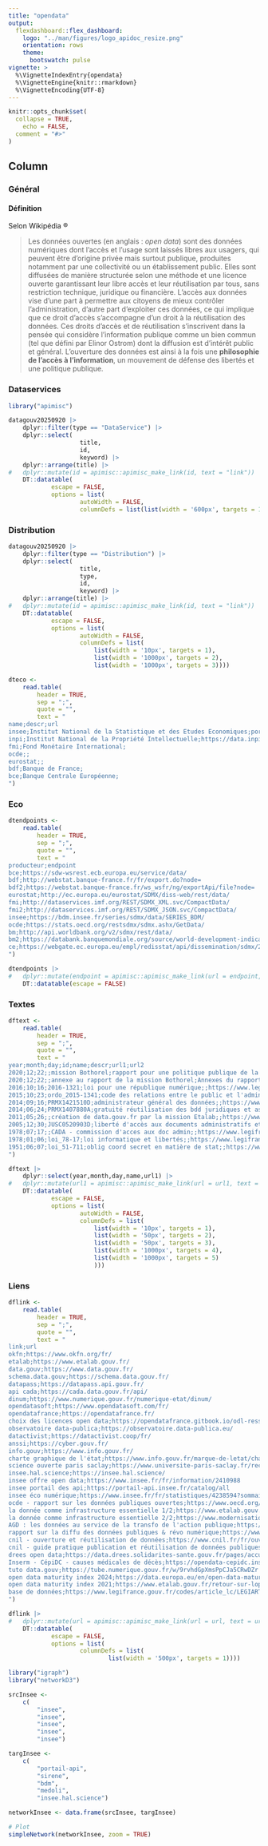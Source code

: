 ```yaml
---
title: "opendata"
output: 
  flexdashboard::flex_dashboard:
    logo: "../man/figures/logo_apidoc_resize.png"
    orientation: rows
    theme:
      bootswatch: pulse
vignette: >
  %\VignetteIndexEntry{opendata}
  %\VignetteEngine{knitr::rmarkdown}
  %\VignetteEncoding{UTF-8}
---
```


```r
knitr::opts_chunk$set(
  collapse = TRUE,
	echo = FALSE,
  comment = "#>"
)
```

Column {.tabset}
-------------------------------------------

### Général

#### Définition

Selon Wikipédia ®

> Les données ouvertes (en anglais : *open data*) sont des données numériques dont l'accès et l'usage sont laissés libres aux usagers, qui peuvent être d'origine privée mais surtout publique, produites notamment par une collectivité ou un établissement public. Elles sont diffusées de manière structurée selon une méthode et une licence ouverte garantissant leur libre accès et leur réutilisation par tous, sans restriction technique, juridique ou financière.
L'accès aux données vise d'une part à permettre aux citoyens de mieux contrôler l'administration, d'autre part d'exploiter ces données, ce qui implique que ce droit d'accès s'accompagne d'un droit à la réutilisation des données.
Ces droits d'accès et de réutilisation s'inscrivent dans la pensée qui considère l'information publique comme un bien commun (tel que défini par Elinor Ostrom) dont la diffusion est d'intérêt public et général.
L'ouverture des données est ainsi à la fois une **philosophie de l'accès à l'information**, un mouvement de défense des libertés et une politique publique. 

### Dataservices

```r
library("apimisc")

datagouv20250920 |> 
	dplyr::filter(type == "DataService") |> 
	dplyr::select(
					title,
					id,
					keyword) |> 
	dplyr::arrange(title) |> 
# 	dplyr::mutate(id = apimisc::apimisc_make_link(id, text = "link")) |> 
	DT::datatable(
			escape = FALSE,
			options = list(
					autoWidth = FALSE,
					columnDefs = list(list(width = '600px', targets = 1))))
```

### Distribution

```r
datagouv20250920 |> 
	dplyr::filter(type == "Distribution") |> 
	dplyr::select(
					title,
					type,
					id,
					keyword) |> 
	dplyr::arrange(title) |> 
# 	dplyr::mutate(id = apimisc::apimisc_make_link(id, text = "link")) |> 
	DT::datatable(
			escape = FALSE,
			options = list(
					autoWidth = FALSE,
					columnDefs = list(
						list(width = '10px', targets = 1),
						list(width = '1000px', targets = 2),
						list(width = '1000px', targets = 3))))

```

```r
dteco <- 
	read.table(
		header = TRUE,
		sep = ";",
		quote = "",
		text = "
name;descr;url
insee;Institut National de la Statistique et des Etudes Economiques;portail-api.insee.fr
inpi;Institut National de la Propriété Intellectuelle;https://data.inpi.fr/
fmi;Fond Monétaire International;
ocde;;
eurostat;;
bdf;Banque de France;
bce;Banque Centrale Européenne;
")
```

### Eco

```r
dtendpoints <- 
	read.table(
		header = TRUE,
		sep = ";",
		quote = "",
		text = "
producteur;endpoint
bce;https://sdw-wsrest.ecb.europa.eu/service/data/
bdf;http://webstat.banque-france.fr/fr/export.do?node=
bdf2;https://webstat.banque-france.fr/ws_wsfr/ng/exportApi/file?node=
eurostat;http://ec.europa.eu/eurostat/SDMX/diss-web/rest/data/
fmi;http://dataservices.imf.org/REST/SDMX_XML.svc/CompactData/
fmi2;http://dataservices.imf.org/REST/SDMX_JSON.svc/CompactData/
insee;https://bdm.insee.fr/series/sdmx/data/SERIES_BDM/
ocde;https://stats.oecd.org/restsdmx/sdmx.ashx/GetData/
bm;http://api.worldbank.org/v2/sdmx/rest/data/
bm2;https://databank.banquemondiale.org/source/world-development-indicators
ce;https://webgate.ec.europa.eu/empl/redisstat/api/dissemination/sdmx/2.1/data/
")

dtendpoints |> 
# 	dplyr::mutate(endpoint = apimisc::apimisc_make_link(url = endpoint, text = "link")) |> 
	DT::datatable(escape = FALSE)

```

### Textes

```r
dftext <- 
	read.table(
		header = TRUE,
		sep = ";",
		quote = "",
		text = "
year;month;day;id;name;descr;url1;url2
2020;12;22;;mission Bothorel;rapport pour une politique publique de la donnée, des algorithmes et des codes sources;https://www.info.gouv.fr/rapport/11979-rapport-sur-la-politique-publique-de-la-donnee-des-algorithmes-et-des-codes-sources;https://www.info.gouv.fr/upload/media/default/0001/01/2020_12_rapport_-_pour_une_politique_publique_de_la_donnee_-_23.12.2020__0.pdf
2020;12;22;;annexe au rapport de la mission Bothorel;Annexes du rapport de la mission Bothorel;https://www.info.gouv.fr/upload/media/default/0001/01/2020_12_annexes_-_rapport_-_pour_une_politique_publique_de_la_donnee_-_23.12.2020.pdf;
2016;10;16;2016-1321;loi pour une république numérique;;https://www.legifrance.gouv.fr/dossierlegislatif/JORFDOLE000031589829/;
2015;10;23;ordo_2015-1341;code des relations entre le public et l'administration;;https://www.legifrance.gouv.fr/codes/id/LEGISCTA000031367685/;
2014;09;16;PRMX1421510D;administrateur général des données;;https://www.legifrance.gouv.fr/loda/id/JORFTEXT000029463482;
2014;06;24;PRMX1407880A;gratuité réutilisation des bdd juridiques et associatives de la DILA;;https://www.legifrance.gouv.fr/loda/texte_lc/JORFTEXT000029135221/2019-11-27/;
2011;05;26;;création de data.gouv.fr par la mission Etalab;;https://www.legifrance.gouv.fr/jorf/id/JORFTEXT00002407278;
2005;12;30;JUSC0520903D;liberté d'accès aux documents administratifs et à la réutilisation des informations publiques;;https://www.legifrance.gouv.fr/loda/id/JORFTEXT000000265304;
1978;07;17;;CADA - commission d'acces aux doc admin;;https://www.legifrance.gouv.fr/loda/id/JORFTEXT000000339241;
1978;01;06;loi_78-17;loi informatique et libertés;;https://www.legifrance.gouv.fr/loda/id/JORFTEXT000000886460/;
1951;06;07;loi_51-711;oblig coord secret en matière de stat;;https://www.legifrance.gouv.fr/loda/id/JORFTEXT000000888573;
")

dftext |> 
	dplyr::select(year,month,day,name,url1) |> 
# 	dplyr::mutate(url1 = apimisc::apimisc_make_link(url = url1, text = "link")) |> 
	DT::datatable(
			escape = FALSE,
			options = list(
					autoWidth = FALSE,
					columnDefs = list(
						list(width = '10px', targets = 1),
						list(width = '50px', targets = 2),
						list(width = '50px', targets = 3),
						list(width = '1000px', targets = 4),
						list(width = '1000px', targets = 5)
						)))

```

### Liens

```r
dflink <- 
	read.table(
		header = TRUE,
		sep = ";",
		quote = "",
		text = "
link;url
okfn;https://www.okfn.org/fr/
etalab;https://www.etalab.gouv.fr/
data.gouv;https://www.data.gouv.fr/
schema.data.gouv;https://schema.data.gouv.fr/
datapass;https://datapass.api.gouv.fr/
api cada;https://cada.data.gouv.fr/api/
dinum;https://www.numerique.gouv.fr/numerique-etat/dinum/
opendatasoft;https://www.opendatasoft.com/fr/
opendatafrance;https://opendatafrance.fr/
choix des licences open data;https://opendatafrance.gitbook.io/odl-ressources/fiches-pratiques/aspects-juridiques/choix-des-licences-open-data
observatoire data-publica;https://observatoire.data-publica.eu/
datactivist;https://datactivist.coop/fr/
anssi;https://cyber.gouv.fr/
info.gouv;https://www.info.gouv.fr/
charte graphique de l'état;https://www.info.gouv.fr/marque-de-letat/charte%20graphique-introduction
science ouverte paris saclay;https://www.universite-paris-saclay.fr/recherche/science-ouverte/ouvrir-ses-donnees-comment-ca-marche
insee.hal.science;https://insee.hal.science/
insee offre open data;https://www.insee.fr/fr/information/2410988
insee portail des api;https://portail-api.insee.fr/catalog/all
insee éco numérique;https://www.insee.fr/fr/statistiques/4238594?sommaire=4238635
ocde - rapport sur les données publiques ouvertes;https://www.oecd.org/fr/publications/2018/09/open-government-data-report_g1g94eac.html
la donnée comme infrastructure essentielle 1/2;https://www.etalab.gouv.fr/rapport-2016-1017-de-ladministrateur-general-des-donnees-la-donnee-comme-infrastructure-essentielle/
la donnée comme infrastructure essentielle 2/2;https://www.modernisation.gouv.fr/presse/ladministrateur-general-des-donnees-remet-son-2e-rapport
AGD : les données au service de la transfo de l'action publique;https://www.vie-publique.fr/files/rapport/pdf/164000070.pdf
rapport sur la diffu des données publiques & révo numérique;https://www.vie-publique.fr/rapport/25601-diffusion-des-donnees-publiques-et-revolution-numerique-rapport
cnil - ouverture et réutilisation de données;https://www.cnil.fr/fr/ouverture-partage-donnees
cnil - guide pratique publication et réutilisation de données publiques;https://www.cnil.fr/sites/default/files/atoms/files/guide-open-data.pdf
drees open data;https://data.drees.solidarites-sante.gouv.fr/pages/accueil/
Inserm - CépiDC - causes médicales de décès;https://opendata-cepidc.inserm.fr/
tuto data.gouv;https://tube.numerique.gouv.fr/w/9rvhdGpXmsPpCJa5CRwDZr
open data maturity index 2024;https://data.europa.eu/en/open-data-maturity/2024
open data maturity index 2021;https://www.etalab.gouv.fr/retour-sur-lopen-data-maturity-index-2021-mesure-de-limpact-de-louverture-des-donnees-2-4/
base de données;https://www.legifrance.gouv.fr/codes/article_lc/LEGIARTI000006278879
")

dflink |> 
# 	dplyr::mutate(url = apimisc::apimisc_make_link(url = url, text = url)) |> 
	DT::datatable(
			escape = FALSE,
			options = list(
					columnDefs = list(
							list(width = '500px', targets = 1))))

```

```r
library("igraph")
library("networkD3")

srcInsee <- 
	c(
		"insee",
		"insee",
		"insee",
		"insee",
		"insee")

targInsee <- 
	c(
	 	"portail-api",
		"sirene",
		"bdm",
		"medoli",
		"insee.hal.science")

networkInsee <- data.frame(srcInsee, targInsee)

# Plot
simpleNetwork(networkInsee, zoom = TRUE)
```

